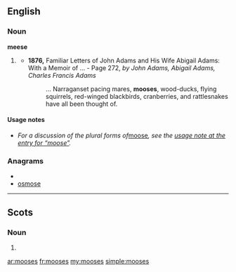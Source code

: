 {{also|Meese}}
==English==

===Noun===
'''meese''' {{p}}

# {{context|dated|rare}} {{plural of|[[moose]]}}
#* '''1876,''' Familiar Letters of John Adams and His Wife Abigail Adams: With a Memoir of ... - Page 272, ''by John Adams, Abigail Adams, Charles Francis Adams''
#*: ... Narraganset pacing mares, '''mooses''', wood-ducks, flying squirrels, red-winged blackbirds, cranberries, and rattlesnakes have all been thought of.

====Usage notes====
* ''For a discussion of the plural forms of ''[[moose]]'', see the [[moose#Usage notes|usage note at the entry for “moose”]].''

===Anagrams===
* {{alphagram|emooss}}
* [[osmose#English|osmose]]

----

==Scots==

===Noun===
{{sco-pl}}

# {{plural of|[[moose#Scots|moose]]}}

[[ar:mooses]]
[[fr:mooses]]
[[my:mooses]]
[[simple:mooses]]